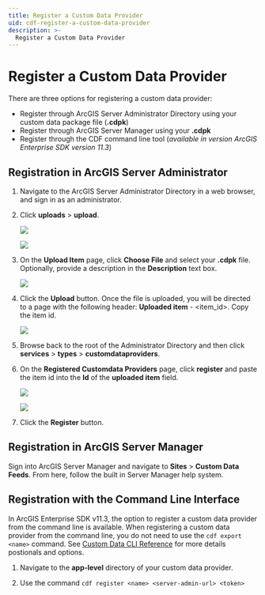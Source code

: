 ```yaml
---
title: Register a Custom Data Provider
uid: cdf-register-a-custom-data-provider
description: >-
  Register a Custom Data Provider
---
```


# Register a Custom Data Provider
There are three options for registering a custom data provider:
- Register through ArcGIS Server Administrator Directory using your custom data package file (**.cdpk**)
- Register through ArcGIS Server Manager using your **.cdpk**
- Register through the CDF command line tool (_available in version ArcGIS Enterprise SDK version 11.3_)


## Registration in ArcGIS Server Administrator

1.  Navigate to the ArcGIS Server Administrator Directory in a web
    browser, and sign in as an administrator.

2.  Click **uploads** \> **upload**.

    ![](./images/1.png)

    ![](./images/2.png)

3.  On the **Upload Item** page, click **Choose File** and select your
    **.cdpk** file. Optionally, provide a description in the
    **Description** text box.

    ![](./images/3.png)

4.  Click the **Upload** button. Once the file is uploaded, you will be directed to
    a page with the following header: **Uploaded item** - \<item_id\>.
    Copy the item id.

    ![](./images/4.png)

5.  Browse back to the root of the Administrator Directory and then
    click **services** \> **types** \> **customdataproviders**.

6.  On the **Registered Customdata Providers** page, click **register**
    and paste the item id into the **Id** of the **uploaded item**
    field.

    ![](./images/5_0.png)  
    
    ![](./images/5.png)

7.  Click the **Register** button.

## Registration in ArcGIS Server Manager
Sign into ArcGIS Server Manager and navigate to **Sites** > **Custom Data Feeds**. 
From here, follow the built in Server Manager help system.

## Registration with the Command Line Interface
In ArcGIS Enterprise SDK v11.3, the option to register a custom data provider from 
the command line is available. When registering a custom data provider from the 
command line, you do not need to use the `cdf export <name>` command.
See [Custom Data CLI Reference](../custom-data-cli-reference/) for more details 
postionals and options.

1.  Navigate to the **app-level** directory of your custom data provider. 

2.  Use the command `cdf register <name> <server-admin-url> <token>`
